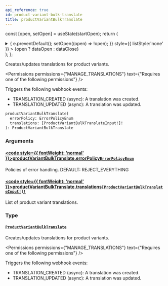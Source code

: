 ```yaml
---
api_reference: true
id: product-variant-bulk-translate
title: productVariantBulkTranslate
---
```






const [open, setOpen] = useState(startOpen);
return (
<details {...(open ? { open: true } : {})} className="details" style={{ border:'none', boxShadow:'none', background:'var(--ifm-background-color)' }}>
<summary
onClick={(e) => {
e.preventDefault();
setOpen((open) => !open);
}}
style={{ listStyle:'none' }} >
{open ? dataOpen : dataClose}
</summary>
{open && children}
</details>
);
};

Creates/updates translations for product variants.


<Permissions permissions={"MANAGE_TRANSLATIONS"} text={"Requires one of the following permissions"} />


Triggers the following webhook events:

- TRANSLATION_CREATED (async): A translation was created.
- TRANSLATION_UPDATED (async): A translation was updated.

```graphql
productVariantBulkTranslate(
  errorPolicy: ErrorPolicyEnum
  translations: [ProductVariantBulkTranslateInput!]!
): ProductVariantBulkTranslate
```

### Arguments

#### [<code style={{ fontWeight: 'normal' }}>productVariantBulkTranslate.<b>errorPolicy</b></code>](#)<Bullet />[`ErrorPolicyEnum`](../../../api-reference/miscellaneous/enums/error-policy-enum.mdx) <Badge class="badge badge--secondary" text="enum"/> <Badge class="badge badge--secondary" text="miscellaneous"/>

Policies of error handling. DEFAULT: REJECT_EVERYTHING

#### [<code style={{ fontWeight: 'normal' }}>productVariantBulkTranslate.<b>translations</b></code>](#)<Bullet />[`[ProductVariantBulkTranslateInput!]!`](../../../api-reference/products/inputs/product-variant-bulk-translate-input.mdx) <Badge class="badge badge--secondary" text="non-null"/> <Badge class="badge badge--secondary" text="input"/> <Badge class="badge badge--secondary" text="products"/>

List of product variant translations.

### Type

#### [`ProductVariantBulkTranslate`](../../../api-reference/products/objects/product-variant-bulk-translate.mdx) <Badge class="badge badge--secondary" text="object"/> <Badge class="badge badge--secondary" text="products"/>

Creates/updates translations for product variants.


<Permissions permissions={"MANAGE_TRANSLATIONS"} text={"Requires one of the following permissions"} />


Triggers the following webhook events:

- TRANSLATION_CREATED (async): A translation was created.
- TRANSLATION_UPDATED (async): A translation was updated.

